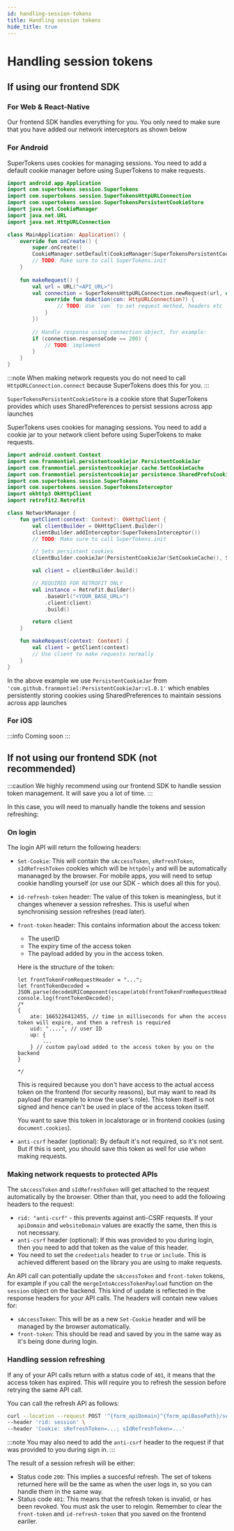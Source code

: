 ```yaml
---
id: handling-session-tokens
title: Handling session tokens
hide_title: true
---
```


<!-- COPY DOCS -->
<!-- ./thirdpartyemailpassword/custom-ui/handling-session-tokens.mdx -->


# Handling session tokens

## If using our frontend SDK

### For Web & React-Native

<!-- COPY SECTION -->
<!-- ./thirdpartyemailpassword/pre-built-ui/handling-session-tokens.mdx -->
<!-- 1 -->


Our frontend SDK handles everything for you. You only need to make sure that you have added our network interceptors as shown below

<NetworkInterceptors />

<!-- END COPY SECTION -->

### For Android

<Question
    question="Which library are you using for networking?">
<Answer title="HttpURLConnection">

SuperTokens uses cookies for managing sessions. You need to add a default cookie manager before using SuperTokens to make requests.

```kotlin
import android.app.Application
import com.supertokens.session.SuperTokens
import com.supertokens.session.SuperTokensHttpURLConnection
import com.supertokens.session.SuperTokensPersistentCookieStore
import java.net.CookieManager
import java.net.URL
import java.net.HttpURLConnection

class MainApplication: Application() {
    override fun onCreate() {
        super.onCreate()
        CookieManager.setDefault(CookieManager(SuperTokensPersistentCookieStore(this), null))
        // TODO: Make sure to call SuperTokens.init
    }
    
    fun makeRequest() {
        val url = URL("<API_URL>")
        val connection = SuperTokensHttpURLConnection.newRequest(url, object: SuperTokensHttpURLConnection.PreConnectCallback {
            override fun doAction(con: HttpURLConnection?) {
                // TODO: Use `con` to set request method, headers etc
            }
        })
        
        // Handle response using connection object, for example:
        if (connection.responseCode == 200) {
            // TODO: implement 
        }
    }
}
```

:::note
When making network requests you do not need to call `HttpURLConnection.connect` because SuperTokens does this for you.
:::

`SuperTokensPersistentCookieStore` is a cookie store that SuperTokens provides which uses SharedPreferences to persist sessions across app launches

</Answer>
<Answer title="Okhttp / Retrofit">

SuperTokens uses cookies for managing sessions. You need to add a cookie jar to your network client before using SuperTokens to make requests.

```kotlin
import android.content.Context
import com.franmontiel.persistentcookiejar.PersistentCookieJar
import com.franmontiel.persistentcookiejar.cache.SetCookieCache
import com.franmontiel.persistentcookiejar.persistence.SharedPrefsCookiePersistor
import com.supertokens.session.SuperTokens
import com.supertokens.session.SuperTokensInterceptor
import okhttp3.OkHttpClient
import retrofit2.Retrofit

class NetworkManager {
    fun getClient(context: Context): OkHttpClient {
        val clientBuilder = OkHttpClient.Builder()
        clientBuilder.addInterceptor(SuperTokensInterceptor())
        // TODO: Make sure to call SuperTokens.init

        // Sets persistent cookies
        clientBuilder.cookieJar(PersistentCookieJar(SetCookieCache(), SharedPrefsCookiePersistor(context)))

        val client = clientBuilder.build()

        // REQUIRED FOR RETROFIT ONLY
        val instance = Retrofit.Builder()
            .baseUrl("<YOUR_BASE_URL>")
            .client(client)
            .build()

        return client
    }

    fun makeRequest(context: Context) {
        val client = getClient(context)
        // Use client to make requests normally
    }
}
```

In the above example we use `PersistentCookieJar` from `'com.github.franmontiel:PersistentCookieJar:v1.0.1'` which enables persistently storing cookies using SharedPreferences to maintain sessions across app launches

</Answer>
</Question>

### For iOS

:::info
Coming soon
:::

## If not using our frontend SDK (not recommended)

:::caution
We highly recommend using our frontend SDK to handle session token management. It will save you a lot of time.
:::

In this case, you will need to manually handle the tokens and session refreshing:

### On login
The login API will return the following headers:
- `Set-Cookie`: This will contain the `sAccessToken`, `sRefreshToken`, `sIdRefreshToken` cookies which will be `httpOnly` and will be automatically mananaged by the browser. For mobile apps, you will need to setup cookie handling yourself (or use our SDK - which does all this for you).
- `id-refresh-token` header: The value of this token is meaningless, but it changes whenever a session refreshes. This is useful when synchronising session refreshes (read later).
- `front-token` header: This contains information about the access token:
    - The userID
    - The expiry time of the access token
    - The payload added by you in the access token.
    
    Here is the structure of the token:
    ```tsx
    let frontTokenFromRequestHeader = "...";
    let frontTokenDecoded = JSON.parse(decodeURIComponent(escape(atob(frontTokenFromRequestHeader))));
    console.log(frontTokenDecoded);
    /*
    {
        ate: 1665226412455, // time in milliseconds for when the access token will expire, and then a refresh is required
        uid: "....", // user ID
        up: {
            ...
        } // custom payload added to the access token by you on the backend
    }
    
    */
    ```

    This is required because you don't have access to the actual access token on the frontend (for security reasons), but may want to read its payload (for example to know the user's role). This token itself is not signed and hence can't be used in place of the access token itself.

    You want to save this token in localstorage or in frontend cookies (using `document.cookies`).
- `anti-csrf` header (optional): By default it's not required, so it's not sent. But if this is sent, you should save this token as well for use when making requests.

### Making network requests to protected APIs
The `sAccessToken` and `sIdRefreshToken` will get attached to the request automatically by the browser. Other than that, you need to add the following headers to the request:
- `rid: "anti-csrf"` - this prevents against anti-CSRF requests. If your `apiDomain` and `websiteDomain` values are exactly the same, then this is not necessary.
- `anti-csrf` header (optional): If this was provided to you during login, then you need to add that token as the value of this header.
- You need to set the `credentials` header to `true` or `include`. This is achieved different based on the library you are using to make requests.

An API call can potentially update the `sAccessToken` and `front-token` tokens, for example if you call the `mergeIntoAccessTokenPayload` function on the `session` object on the backend. This kind of update is reflected in the response headers for your API calls. The headers will contain new values for:
- `sAccessToken`: This will be as a new `Set-Cookie` header and will be managed by the browser automatically.
- `front-token`: This should be read and saved by you in the same way as it's being done during login.

### Handling session refreshing
If any of your API calls return with a status code of `401`, it means that the access token has expired. This will require you to refresh the session before retrying the same API call.

You can call the refresh API as follows:

<AppInfoForm askForAPIDomain>

```bash
curl --location --request POST '^{form_apiDomain}^{form_apiBasePath}/session/refresh' \
--header 'rid: session' \
--header 'Cookie: sRefreshToken=...; sIdRefreshToken=...'
```

:::note
You may also need to add the `anti-csrf` header to the request if that was provided to you during sign in.
:::

</AppInfoForm>

The result of a session refresh will be either:
- Status code `200`: This implies a succesful refresh. The set of tokens returned here will be the same as when the user logs in, so you can handle them in the same way.
- Status code `401`: This means that the refresh token is invalid, or has been revoked. You must ask the user to relogin. Remember to clear the `front-token` and `id-refresh-token` that you saved on the frontend eariler.

